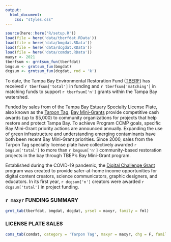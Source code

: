 ```yaml
---
output:
  html_document:
    css: "styles.css"
---
```


```r
source(here::here('R/setup.R'))
load(file = here('data/tberfdat.RData'))
load(file = here('data/bmgdat.RData'))
load(file = here('data/dcgdat.RData'))
load(file = here('data/comdat.RData'))
maxyr <- 2021
tberfsum <- grntsum_fun(tberfdat)
bmgsum <- grntsum_fun(bmgdat)
dcgsum <- grntsum_fun(dcgdat, rnd = 'k')
```

To date, the Tampa Bay Environmental Restoration Fund ([TBERF](https://tbep.org/our-work/restoration-research/tberf/)) has received `r tberfsum['total']` in funding and `r tberfsum['matching']` in matching funds to support `r tberfsum['n']` grants within the Tampa Bay watershed.

Funded by sales from of the Tampa Bay Estuary Specialty License Plate, also known as the [Tarpon Tag](https://tbep.org/get-involved/tarpon-tag/), [Bay Mini-Grants](https://tbep.org/our-work/restoration-research/bay-mini-grants/) provide competitive cash awards (up to \$5,000) to community organizations for projects that help restore and protect Tampa Bay. To achieve Program CCMP goals, specific Bay Mini-Grant priority actions are announced annually. Expanding the use of green infrastructure and understanding emerging contaminants have both been recent Bay Mini-Grant priorities. Since 2000, sales from the Tarpon Tag specialty license plate have collectively awarded `r bmgsum['total']` to more than `r bmgsum['n']` community-based restoration projects in the bay through TBEP's Bay Mini-Grant program.

Established during the COVID-19 pandemic, the [Digital Challenge Grant](https://tbep.org/our-work/restoration-research/digital-challenge-grants/) program was created to provide safer-at-home income opportunities for digital content creators, science communicators, graphic designers, and educators. In its first year, `r dcgsum['n']` creators were awarded `r dcgsum['total']` in project funding.

### `r maxyr` FUNDING SUMMARY 

```r
grnt_tab(tberfdat, bmgdat, dcgdat, yrsel = maxyr, family = fml)
```

### LICENSE PLATE SALES

```r
coms_tab(comdat, category = 'Tarpon Tag', maxyr = maxyr, chg = F, family = fml)
```

